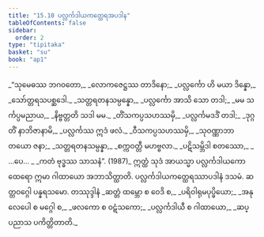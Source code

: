 ```yaml
---
title: "15.10 ပလ္လင်္ကဒါယကတ္ထေရအပဒါန"
tableOfContents: false
sidebar:
  order: 2
type: "tipitaka"
basket: "su"
book: "ap1"
---
```



<DynamicBreadcrumb />

<Division number="48" book="ap1">

<Paragraph number="2343" type="verses" book="ap1">
_“သုမေဓဿ ဘဂဝတော,_  
_လောကဇေဋ္ဌဿ တာဒိနော;_  
_ပလ္လင်္ကော ဟိ မယာ ဒိန္နော,_  
_သော်တ္တရသပစ္ဆဒေါ._  

</Paragraph>

</Division>
<Division number="49" book="ap1">

<Paragraph number="2344" type="verses" book="ap1">
_သတ္တရတနသမ္ပန္နော,_  
_ပလ္လင်္ကော အာသိ သော တဒါ;_  
_မမ သင်္ကပ္ပမညာယ,_  
_နိဗ္ဗတ္တတိ သဒါ မမ._  

</Paragraph>

</Division>
<Division number="50" book="ap1">

<Paragraph number="2345" type="verses" book="ap1">
_တိံသကပ္ပသဟဿမှိ,_  
_ပလ္လင်္ကမဒဒိံ တဒါ;_  
_ဒုဂ္ဂတိံ နာဘိဇာနာမိ,_  
_ပလ္လင်္ကဿ ဣဒံ ဖလံ._  

</Paragraph>

</Division>
<Division number="51" book="ap1">

<Paragraph number="2346" type="verses" book="ap1">
_ဝီသကပ္ပသဟဿမှိ,_  
_သုဝဏ္ဏာဘာ တယော ဇနာ;_  
_သတ္တရတနသမ္ပန္နာ,_  
_စက္ကဝတ္တီ မဟဗ္ဗလာ._  

</Paragraph>

</Division>
<Division number="52" book="ap1">

<Paragraph number="2347" type="verses" book="ap1">
_ပဋိသမ္ဘိဒါ စတဿော,_  
_ …ပေ… _  
_ကတံ ဗုဒ္ဓဿ သာသနံ”. (1987)_  

</Paragraph>

<Paragraph number="2348" book="ap1">
ဣတ္ထံ သုဒံ အာယသ္မာ ပလ္လင်္ကဒါယကော ထေရော ဣမာ ဂါထာယော အဘာသိတ္ထာတိ.

</Paragraph>
</Division>

<Paragraph number="2349" type="center" book="ap1">
ပလ္လင်္ကဒါယကတ္ထေရဿာပဒါနံ ဒသမံ.



</Paragraph>

<Paragraph number="2350" type="center" book="ap1">
ဆတ္တဝဂ္ဂေါ ပန္နရသမော.



</Paragraph>

<Paragraph number="2351" type="center" book="ap1">
တဿုဒ္ဒါနံ


</Paragraph>

<Paragraph number="2352" type="verses" book="ap1">
_ဆတ္တံ ထမ္ဘော စ ဝေဒိ စ,_  
_ပရိဝါရုမပုပ္ဖိယော;_  
_အနုလေပေါ စ မဂ္ဂေါ စ,_  
_ဖလကော စ ဝဋံသကော;_  
_ပလ္လင်္ကဒါယီ စ ဂါထာယော,_  
_ဆပ္ပညာသ ပကိတ္တိတာတိ._
</Paragraph>